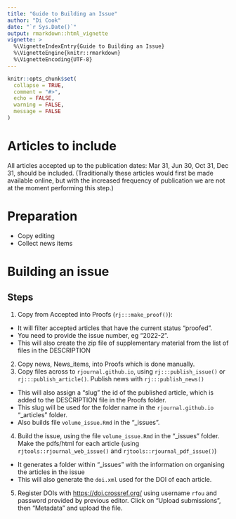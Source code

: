 ```yaml
---
title: "Guide to Building an Issue"
author: "Di Cook"
date: "`r Sys.Date()`"
output: rmarkdown::html_vignette
vignette: >
  %\VignetteIndexEntry{Guide to Building an Issue}
  %\VignetteEngine{knitr::rmarkdown}
  %\VignetteEncoding{UTF-8}
---
```


```r
knitr::opts_chunk$set(
  collapse = TRUE,
  comment = "#>",
  echo = FALSE,
  warning = FALSE,
  message = FALSE
)
```


# Articles to include

All articles accepted up to the publication dates: Mar 31, Jun 30, Oct 31, Dec 31, should be included. (Traditionally these articles would first be made available online, but with the increased frequency of publication we are not at the moment performing this step.)

# Preparation

- Copy editing
- Collect news items

# Building an issue

## Steps

1. Copy from Accepted into Proofs (`rj:::make_proof()`):
  - It will filter accepted articles that have the current status "proofed".
  - You need to provide the issue number, eg "2022-2".
  - This will also create the zip file of supplementary material from the list of files in the DESCRIPTION
2. Copy news, News_items, into Proofs which is done manually.
3. Copy files across to `rjournal.github.io`, using `rj:::publish_issue()` or `rj:::publish_article()`. Publish news with `rj:::publish_news()`
  - This will also assign a "slug" the id of the published article, which is added to the DESCRIPTION file in the Proofs folder.
  - This slug will be used for the folder name in the `rjournal.github.io` "_articles" folder.
  - Also builds file `volume_issue.Rmd` in the "_issues".
4. Build the issue, using the file `volume_issue.Rmd` in the "_issues" folder. Make the pdfs/html for each article (using `rjtools::rjournal_web_issue()` and `rjtools::rjournal_pdf_issue()`)
  - It generates a folder within "_issues" with the information on organising the articles in the issue
  - This will also generate the `doi.xml` used for the DOI of each article.
5. Register DOIs with <https://doi.crossref.org/> using username `rfou` and password provided by previous editor. Click on "Upload submissions", then "Metadata" and upload the file.
